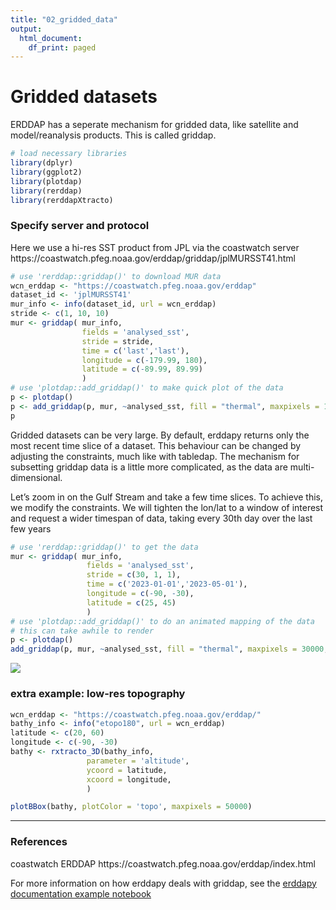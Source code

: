 ```yaml
---
title: "02_gridded_data"
output:
  html_document:
    df_print: paged
---
```





# Gridded datasets

ERDDAP has a seperate mechanism for gridded data, like satellite and model/reanalysis products. This is called griddap.

```r
# load necessary libraries
library(dplyr)
library(ggplot2)
library(plotdap)
library(rerddap)
library(rerddapXtracto)
```

### Specify server and protocol

Here we use a hi-res SST product from JPL via the coastwatch server https://coastwatch.pfeg.noaa.gov/erddap/griddap/jplMURSST41.html

```r
# use 'rerddap::griddap()' to download MUR data
wcn_erddap <- "https://coastwatch.pfeg.noaa.gov/erddap"
dataset_id <- 'jplMURSST41'
mur_info <- info(dataset_id, url = wcn_erddap)
stride <- c(1, 10, 10)
mur <- griddap( mur_info, 
                fields = 'analysed_sst', 
                stride = stride, 
                time = c('last','last'), 
                longitude = c(-179.99, 180), 
                latitude = c(-89.99, 89.99)
                )
# use 'plotdap::add_griddap()' to make quick plot of the data
p <- plotdap() 
p <- add_griddap(p, mur, ~analysed_sst, fill = "thermal", maxpixels = 100000)
p
```

Gridded datasets can be very large. By default, erddapy returns only the most recent time slice of a dataset. This behaviour can be changed by adjusting the constraints, much like with tabledap. The mechanism for subsetting griddap data is a little more complicated, as the data are multi-dimensional.

Let's zoom in on the Gulf Stream and take a few time slices. To achieve this, we modify the constraints. We will tighten the lon/lat to a window of interest and request a wider timespan of data, taking every 30th day over the last few years

```r
# use 'rerddap::griddap()' to get the data
mur <- griddap( mur_info, 
                 fields = 'analysed_sst', 
                 stride = c(30, 1, 1),
                 time = c('2023-01-01','2023-05-01'), 
                 longitude = c(-90, -30), 
                 latitude = c(25, 45)
                 )
# use 'plotdap::add_griddap()' to do an animated mapping of the data
# this can take awhile to render
p <- plotdap() 
add_griddap(p, mur, ~analysed_sst, fill = "thermal", maxpixels = 30000, time = identity, animate = TRUE)


```

![](mur_animation.gif)

### extra example: low-res topography

```r

wcn_erddap <- "https://coastwatch.pfeg.noaa.gov/erddap/"
bathy_info <- info("etopo180", url = wcn_erddap)
latitude <- c(20, 60)
longitude <- c(-90, -30)
bathy <- rxtracto_3D(bathy_info,
                 parameter = 'altitude',
                 ycoord = latitude,
                 xcoord = longitude,
                 )

plotBBox(bathy, plotColor = 'topo', maxpixels = 50000)
```



------------------------------------------------------------------------

### References

coastwatch ERDDAP https://coastwatch.pfeg.noaa.gov/erddap/index.html

For more information on how erddapy deals with griddap, see the [erddapy documentation example notebook](https://ioos.github.io/erddapy/01a-griddap-output.html)
